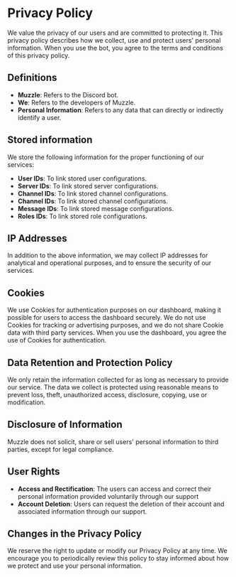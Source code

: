 # Privacy Policy

We value the privacy of our users and are committed to protecting it. This privacy policy describes how we collect, use and protect users' personal information. When you use the bot, you agree to the terms and conditions of this privacy policy.

## Definitions

- **Muzzle**: Refers to the Discord bot.
- **We**: Refers to the developers of Muzzle.
- **Personal Information**: Refers to any data that can directly or indirectly identify a user.

## Stored information

We store the following information for the proper functioning of our services:

- **User IDs**: To link stored user configurations.
- **Server IDs**: To link stored server configurations.
- **Channel IDs**: To link stored channel configurations.
- **Channel IDs**: To link stored channel configurations.
- **Message IDs**: To link stored message configurations.
- **Roles IDs**: To link stored role configurations.

## IP Addresses

In addition to the above information, we may collect IP addresses for analytical and operational purposes, and to ensure the security of our services.

## Cookies

We use Cookies for authentication purposes on our dashboard, making it possible for users to access the dashboard securely. We do not use Cookies for tracking or advertising purposes, and we do not share Cookie data with third party services. When you use the dashboard, you agree the use of Cookies for authentication.

## Data Retention and Protection Policy

We only retain the information collected for as long as necessary to provide our service. The data we collect is protected using reasonable means to prevent loss, theft, unauthorized access, disclosure, copying, use or modification.

## Disclosure of Information

Muzzle does not solicit, share or sell users' personal information to third parties, except for legal compliance.

## User Rights

- **Access and Rectification**: The users can access and correct their personal information provided voluntarily through our support
- **Account Deletion**: Users can request the deletion of their account and associated information through our support.

## Changes in the Privacy Policy

We reserve the right to update or modify our Privacy Policy at any time. We encourage you to periodically review this policy to stay informed about how we protect and use your personal information.
